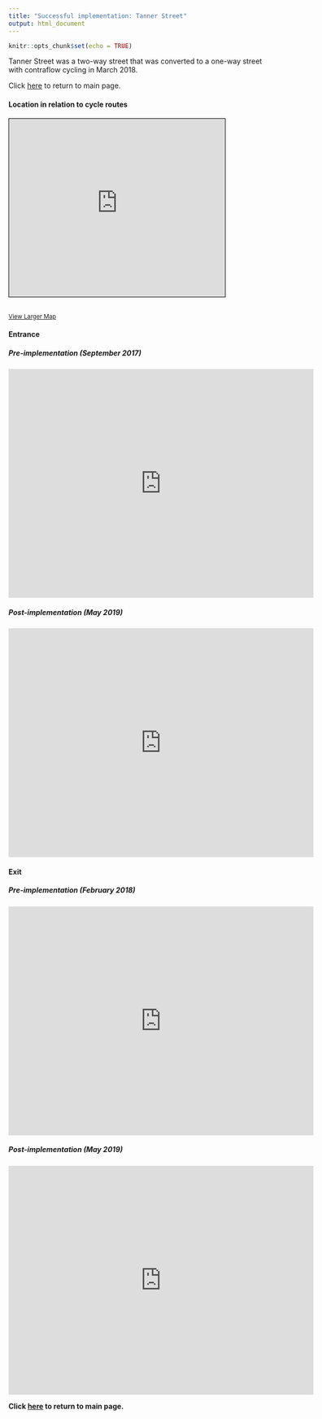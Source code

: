 ```yaml
---
title: "Successful implementation: Tanner Street"
output: html_document
---
```


```r
knitr::opts_chunk$set(echo = TRUE)
```

Tanner Street was a two-way street that was converted to a one-way street with contraflow cycling in March 2018.

Click [here](qualitative_assessment_intro.html) to return to main page.

#### Location in relation to cycle routes

<iframe width="425" height="350" frameborder="0" scrolling="no" marginheight="0" marginwidth="0" src="https://www.openstreetmap.org/export/embed.html?bbox=-0.08388876914978029%2C51.49885523457889%2C-0.07680773735046388%2C51.501837321784826&amp;layer=cyclemap&amp;marker=51.50034630257278%2C-0.08034825325012207" style="border: 1px solid black" data-external="1">
</iframe> <br/><small><a href="https://www.openstreetmap.org/?mlat=51.50035&amp;mlon=-0.08035#map=18/51.50035/-0.08035&amp;layers=C">View
Larger Map</a></small>

#### Entrance

##### Pre-implementation (September 2017)

<iframe src="https://www.google.com/maps/embed?pb=!4v1678710662532!6m8!1m7!1sKFqWkpGQ2ChjeUzVTUjzzA!2m2!1d51.5002026932336!2d-0.0785718062590715!3f277.663683963669!4f2.7690690831667553!5f0.7820865974627469" width="600" height="450" style="border:0;" allowfullscreen loading="lazy" referrerpolicy="no-referrer-when-downgrade" data-external="1">
</iframe>

##### Post-implementation (May 2019)

<iframe src="https://www.google.com/maps/embed?pb=!4v1678711712052!6m8!1m7!1sZfZh7tzWr0_i3KoTX2FHpQ!2m2!1d51.5001806515253!2d-0.07855642399578204!3f277.663683963669!4f2.7690690831667553!5f0.7820865974627469" width="600" height="450" style="border:0;" allowfullscreen loading="lazy" referrerpolicy="no-referrer-when-downgrade" data-external="1">
</iframe>

#### Exit

##### Pre-implementation (February 2018)

<iframe src="https://www.google.com/maps/embed?pb=!4v1678711829928!6m8!1m7!1sjI5UNoeXmFFV1dNibrnv_A!2m2!1d51.50045425685693!2d-0.08127094660903154!3f281.9405511889381!4f0.3528826884573135!5f0.7820865974627469" width="600" height="450" style="border:0;" allowfullscreen loading="lazy" referrerpolicy="no-referrer-when-downgrade" data-external="1">
</iframe>

##### Post-implementation (May 2019)

<iframe src="https://www.google.com/maps/embed?pb=!4v1678711859769!6m8!1m7!1s6_kp_dRp5g7ibmmGxVj-HQ!2m2!1d51.50045866026581!2d-0.08128108398880525!3f281.9405511889381!4f0.3528826884573135!5f0.7820865974627469" width="600" height="450" style="border:0;" allowfullscreen loading="lazy" referrerpolicy="no-referrer-when-downgrade" data-external="1">
</iframe>


**Click [here](qualitative_assessment_intro.html) to return to main page.**

